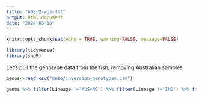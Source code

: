 ```yaml
---
title: "608.2-wgs-fst"
output: html_document
date: "2024-03-18"
---
```


```r
knitr::opts_chunk$set(echo = TRUE, warning=FALSE, message=FALSE)
```

```r
library(tidyverse)
library(snpR)
```

Let's pull the genotype data from the fish, removing Australian samples

```r
genos<-read_csv("meta/inversion-genotypes.csv")
```

```r
genos %>% filter(Lineage !="AUS+NG") %>% filter(Lineage !="IND") %>% filter(DataType=="RAD") %>% filter(Genotype !="Het") %>% group_by(Chrom, DataType,Genotype) %>% summarize(Count=n())
```